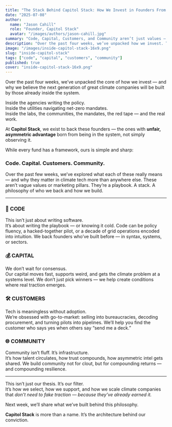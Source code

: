```yaml
---
title: "The Stack Behind Capitol Stack: How We Invest in Founders From Inside the System"
date: "2025-07-08"
author:
  name: "Jason Cahill"
  role: "Founder, Capitol Stack"
  avatar: "/images/authors/jason-cahill.jpg"
summary: "Code, Capital, Customers, and Community aren’t just values — they’re the investment blueprint behind Capitol Stack."
description: "Over the past four weeks, we’ve unpacked how we invest. This is the final word: a synthesis of the stack powering climate founders from within the system."
image: "/images/inside-capitol-stack-16x9.png"
slug: "inside-capitol-stack"
tags: ["code", "capital", "customers", "community"]
published: true
cover: "inside-capitol-stack-16x9.png"
---
```



Over the past four weeks, we’ve unpacked the core of how we invest — and why we believe the next generation of great climate companies will be built by those already inside the system.

Inside the agencies writing the policy.  
Inside the utilities navigating net-zero mandates.  
Inside the labs, the communities, the mandates, the red tape — and the real work.

At **Capitol Stack**, we exist to back these founders — the ones with **unfair, asymmetric advantage** born from being in the system, not simply observing it.

While every fund has a framework, ours is simple and sharp:

### **Code. Capital. Customers. Community.**

Over the past few weeks, we’ve explored what each of these really means — and why they matter in climate tech more than anywhere else. These aren’t vague values or marketing pillars. They’re a playbook. A stack. A philosophy of who we back and how we build.

---

### 🧱 CODE  
This isn’t just about writing software.  
It’s about writing the playbook — or knowing it cold. Code can be policy fluency, a hacked-together pilot, or a decade of grid operations encoded into intuition. We back founders who’ve built before — in syntax, systems, or sectors.

### 💰 CAPITAL  
We don’t wait for consensus.  
Our capital moves fast, supports weird, and gets the climate problem at a systems level. We don’t just pick winners — we help create conditions where real traction emerges.

### 🛠 CUSTOMERS  
Tech is meaningless without adoption.  
We’re obsessed with go-to-market: selling into bureaucracies, decoding procurement, and turning pilots into pipelines. We’ll help you find the customer who says yes when others say “send me a deck.”

### 🌐 COMMUNITY  
Community isn’t fluff. It’s infrastructure.  
It’s how talent circulates, how trust compounds, how asymmetric intel gets shared. We build community not for clout, but for compounding returns — and compounding resilience.

---

This isn’t just our thesis. It’s our filter.  
It’s how we select, how we support, and how we scale climate companies that *don’t need to fake traction — because they’ve already earned it.*

Next week, we’ll share what we’ve built behind this philosophy.

**Capitol Stack** is more than a name. It’s the architecture behind our conviction.


